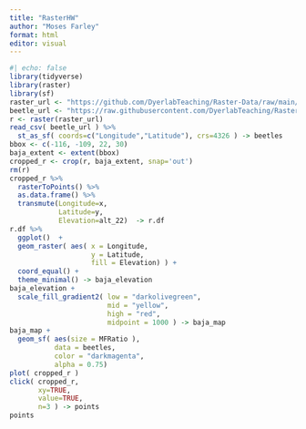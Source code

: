```yaml
---
title: "RasterHW"
author: "Moses Farley"
format: html
editor: visual
---
```


```r
#| echo: false
library(tidyverse)
library(raster)
library(sf)
raster_url <- "https://github.com/DyerlabTeaching/Raster-Data/raw/main/data/alt_22.tif"
beetle_url <- "https://raw.githubusercontent.com/DyerlabTeaching/Raster-Data/main/data/AraptusDispersalBias.csv"
r <- raster(raster_url)
read_csv( beetle_url ) %>% 
  st_as_sf( coords=c("Longitude","Latitude"), crs=4326 ) -> beetles
bbox <- c(-116, -109, 22, 30)
baja_extent <- extent(bbox)
cropped_r <- crop(r, baja_extent, snap='out')
rm(r)
cropped_r %>%
  rasterToPoints() %>%
  as.data.frame() %>% 
  transmute(Longitude=x,
            Latitude=y,
            Elevation=alt_22)  -> r.df
r.df %>%
  ggplot()  + 
  geom_raster( aes( x = Longitude, 
                    y = Latitude, 
                    fill = Elevation) ) + 
  coord_equal() +
  theme_minimal() -> baja_elevation
baja_elevation + 
  scale_fill_gradient2( low = "darkolivegreen",
                        mid = "yellow",
                        high = "red", 
                        midpoint = 1000 ) -> baja_map
baja_map + 
  geom_sf( aes(size = MFRatio ), 
           data = beetles, 
           color = "darkmagenta",
           alpha = 0.75)
plot( cropped_r )
click( cropped_r, 
       xy=TRUE, 
       value=TRUE, 
       n=3 ) -> points
points
```
